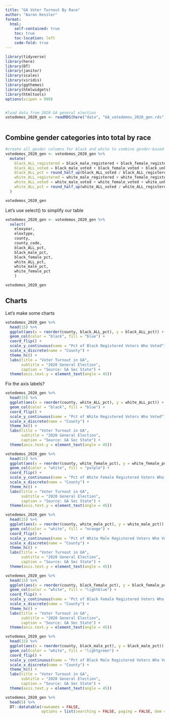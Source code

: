 ```yaml
---
title: "GA Voter Turnout By Race"
author: "Aaron Kessler"
format:
  html:
    self-contained: true
    toc: true
    toc-location: left
    code-fold: true
---
```


```r
library(tidyverse)
library(here)
library(DT)
library(janitor)
library(scales)
library(viridis)
library(ggthemes)
library(htmlwidgets)
library(htmltools)
options(scipen = 999)


#load data from 2020 GA general election
votedemos_2020_gen <- readRDS(here("data", "GA_votedemos_2020_gen.rds"))



```

## Combine gender categories into total by race

```r
#create all_gender columns for black and white to combine gender-based ones provided in source
votedemos_2020_gen <- votedemos_2020_gen %>% 
  mutate(
    black_ALL_registered = black_male_registered + black_female_registered + black_unknown_registered,
    black_ALL_voted = black_male_voted + black_female_voted + black_unknown_voted,
    black_ALL_pct = round_half_up(black_ALL_voted / black_ALL_registered * 100, 2),
    white_ALL_registered = white_male_registered + white_female_registered + white_unknown_registered,
    white_ALL_voted = white_male_voted + white_female_voted + white_unknown_voted,
    white_ALL_pct = round_half_up(white_ALL_voted / white_ALL_registered * 100, 2)
  )

votedemos_2020_gen

```

Let's use select() to simplify our table

```r

votedemos_2020_gen <- votedemos_2020_gen %>% 
  select(
    elexyear, 
    elextype,
    county, 
    county_code,
    black_ALL_pct,
    black_male_pct,
    black_female_pct,
    white_ALL_pct,
    white_male_pct,
    white_female_pct
    )

votedemos_2020_gen

```

## Charts

Let's make some charts

```r
votedemos_2020_gen %>% 
  head(15) %>% 
  ggplot(aes(x = reorder(county, black_ALL_pct), y = black_ALL_pct)) + 
  geom_col(color = "black", fill = "blue") +
  coord_flip() + 
  scale_y_continuous(name = "Pct of Black Registered Voters Who Voted") +
  scale_x_discrete(name = "County") +
  theme_hc() +
  labs(title = "Voter Turnout in GA", 
       subtitle = "2020 General Election",
       caption = "Source: GA Sec State") +
  theme(axis.text.y = element_text(angle = 45))


```

Fix the axis labels?

```r
votedemos_2020_gen %>% 
  head(15) %>% 
  ggplot(aes(x = reorder(county, white_ALL_pct), y = white_ALL_pct)) + 
  geom_col(color = "black", fill = "blue") +
  coord_flip() + 
  scale_y_continuous(name = "Pct of White Registered Voters Who Voted") +
  scale_x_discrete(name = "County") +
  theme_hc() +
  labs(title = "Voter Turnout in GA", 
       subtitle = "2020 General Election",
       caption = "Source: GA Sec State") +
  theme(axis.text.y = element_text(angle = 45)) 
```

```r

votedemos_2020_gen %>% 
  head(15) %>% 
  ggplot(aes(x = reorder(county, white_female_pct), y = white_female_pct)) + 
  geom_col(color = "white", fill = "purple") +
  coord_flip() + 
  scale_y_continuous(name = "Pct of White Female Registered Voters Who Voted") +
  scale_x_discrete(name = "County") +
  theme_hc() +
  labs(title = "Voter Turnout in GA", 
       subtitle = "2020 General Election",
       caption = "Source: GA Sec State") +
  theme(axis.text.y = element_text(angle = 45))


```

```r

votedemos_2020_gen %>% 
  head(15) %>% 
  ggplot(aes(x = reorder(county, white_male_pct), y = white_male_pct)) + 
  geom_col(color = "white", fill = "orange") +
  coord_flip() + 
  scale_y_continuous(name = "Pct of White Male Registered Voters Who Voted") +
  scale_x_discrete(name = "County") +
  theme_hc() +
  labs(title = "Voter Turnout in GA", 
       subtitle = "2020 General Election",
       caption = "Source: GA Sec State") +
  theme(axis.text.y = element_text(angle = 45))


```

```r

votedemos_2020_gen %>% 
  head(15) %>% 
  ggplot(aes(x = reorder(county, black_female_pct), y = black_female_pct)) + 
  geom_col(color = "white", fill = "lightblue") +
  coord_flip() + 
  scale_y_continuous(name = "Pct of Black Female Registered Voters Who Voted") +
  scale_x_discrete(name = "County") +
  theme_hc() +
  labs(title = "Voter Turnout in GA", 
       subtitle = "2020 General Election",
       caption = "Source: GA Sec State") +
  theme(axis.text.y = element_text(angle = 45))


```

```r

votedemos_2020_gen %>% 
  head(15) %>% 
  ggplot(aes(x = reorder(county, black_male_pct), y = black_male_pct)) + 
  geom_col(color = "white", fill = "lightgreen") +
  coord_flip() + 
  scale_y_continuous(name = "Pct of Black Male Registered Voters Who Voted") +
  scale_x_discrete(name = "County") +
  theme_hc() +
  labs(title = "Voter Turnout in GA", 
       subtitle = "2020 General Election",
       caption = "Source: GA Sec State") +
  theme(axis.text.y = element_text(angle = 45))


```

```r


votedemos_2020_gen %>% 
  head(5) %>% 
  DT::datatable(rownames = FALSE, 
                options = list(searching = FALSE, paging = FALSE, dom = "tip")) 

```

```r




```

```r




```

```r




```
